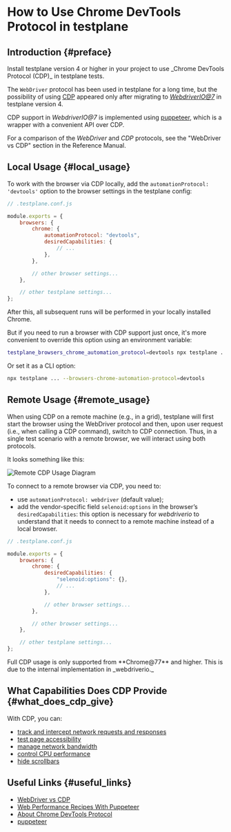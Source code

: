 
# How to Use Chrome DevTools Protocol in testplane

## Introduction {#preface}

<Admonition type="warning">
    Install testplane version 4 or higher in your project to use _Chrome DevTools Protocol (CDP)_ in testplane tests.
</Admonition>

The `WebDriver` protocol has been used in testplane for a long time, but the possibility of using [CDP][CDP] appeared only after migrating to _[WebdriverIO@7](https://webdriver.io/versions)_ in testplane version 4.

CDP support in _WebdriverIO@7_ is implemented using [puppeteer][puppeteer], which is a wrapper with a convenient API over CDP.

For a comparison of the _WebDriver_ and _CDP_ protocols, see the "WebDriver vs CDP" section in the Reference Manual.

## Local Usage {#local_usage}

To work with the browser via CDP locally, add the `automationProtocol: 'devtools'` option to the browser settings in the testplane config:

```javascript
// .testplane.conf.js

module.exports = {
    browsers: {
        chrome: {
            automationProtocol: "devtools",
            desiredCapabilities: {
                // ...
            },
        },

        // other browser settings...
    },

    // other testplane settings...
};
```

After this, all subsequent runs will be performed in your locally installed Chrome.

But if you need to run a browser with CDP support just once, it's more convenient to override this option using an environment variable:

```bash
testplane_browsers_chrome_automation_protocol=devtools npx testplane ...
```

Or set it as a CLI option:

```bash
npx testplane ... --browsers-chrome-automation-protocol=devtools
```

## Remote Usage {#remote_usage}

When using CDP on a remote machine (e.g., in a grid), testplane will first start the browser using the WebDriver protocol and then, upon user request (i.e., when calling a CDP command), switch to CDP connection. Thus, in a single test scenario with a remote browser, we will interact using both protocols.

It looks something like this:

![Remote CDP Usage Diagram](/img/docs/guides/how-to-use-cdp.remote-scheme.png)

To connect to a remote browser via CDP, you need to:

-   use `automationProtocol: webdriver` (default value);
-   add the vendor-specific field `selenoid:options` in the browser’s `desiredCapabilities`: this option is necessary for _webdriverio_ to understand that it needs to connect to a remote machine instead of a local browser.

```javascript
// .testplane.conf.js

module.exports = {
    browsers: {
        chrome: {
            desiredCapabilities: {
                "selenoid:options": {},
                // ...
            },

            // other browser settings...
        },

        // other browser settings...
    },

    // other testplane settings...
};
```

<Admonition type="warning" title="Limitations">
    Full CDP usage is only supported from **Chrome@77** and higher. This is due to the internal implementation in _webdriverio._
</Admonition>

## What Capabilities Does CDP Provide {#what_does_cdp_give}

With CDP, you can:

-   [track and intercept network requests and responses][how-to-intercept-requests-and-responses]
-   [test page accessibility][how-to-check-accessibility]
-   [manage network bandwidth][how-to-manage-network-bandwidth]
-   [control CPU performance][how-to-manage-cpu-performance]
-   [hide scrollbars][how-to-hide-scrollbars-by-cdp]

## Useful Links {#useful_links}

-   [WebDriver vs CDP][webdriver-vs-cdp]
-   [Web Performance Recipes With Puppeteer](https://addyosmani.com/blog/puppeteer-recipes/)
-   [About Chrome DevTools Protocol][CDP]
-   [puppeteer][puppeteer]

[CDP]: https://chromedevtools.github.io/devtools-protocol/
[puppeteer]: https://pptr.dev/
[how-to-intercept-requests-and-responses]: ../how-to-intercept-requests-and-responses
[how-to-check-accessibility]: ../how-to-check-accessibility
[how-to-manage-network-bandwidth]: ../how-to-manage-network-bandwidth
[how-to-manage-cpu-performance]: ../how-to-manage-cpu-performance
[how-to-hide-scrollbars-by-cdp]: ../how-to-hide-scrollbars-by-cdp
[webdriver-vs-cdp]: ../../reference/webdriver-vs-cdp
